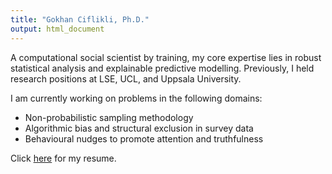 ```yaml
---
title: "Gokhan Ciflikli, Ph.D."
output: html_document
---
```


A computational social scientist by training, my core expertise lies in robust statistical analysis and explainable predictive modelling. Previously, I held research positions at LSE, UCL, and Uppsala University.

I am currently working on problems in the following domains:

- Non-probabilistic sampling methodology
- Algorithmic bias and structural exclusion in survey data
- Behavioural nudges to promote attention and truthfulness

Click [here](/Gokhan_Ciflikli_Resume.pdf) for my resume.